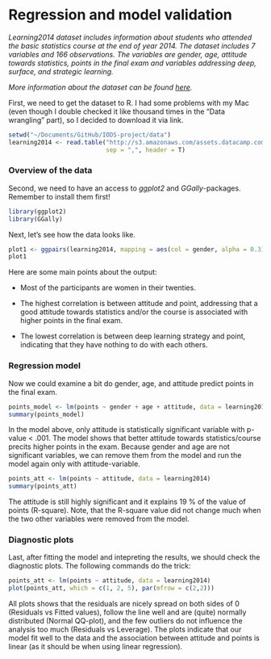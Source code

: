 # Regression and model validation

*Learning2014 dataset includes information about students who attended the basic statistics course at the end of year 2014. The dataset includes 7 variables and 166 observations. The variables are gender, age, attitude towards statistics, points in the final exam and variables addressing deep, surface, and strategic learning.*

*More information about the dataset can be found [here](http://www.helsinki.fi/~kvehkala/JYTmooc/JYTOPKYS2-meta.txt).*

First, we need to get the dataset to R. I had some problems with my Mac (even though I double checked it like thousand times in the "Data wrangling" part), so I decided to download it via link.
```r
setwd("~/Documents/GitHub/IODS-project/data")
learning2014 <- read.table("http://s3.amazonaws.com/assets.datacamp.com/production/course_2218/datasets/learning2014.txt",
                           sep = ",", header = T)
```


### Overview of the data

Second, we need to have an access to *ggplot2* and *GGally*-packages. Remember to install them first!
```r
library(ggplot2)
library(GGally)
```

Next, let's see how the data looks like.
```r
plot1 <- ggpairs(learning2014, mapping = aes(col = gender, alpha = 0.3), lower = list(combo = wrap("facethist", bins = 20)))
plot1
```

Here are some main points about the output:

* Most of the participants are women in their twenties.

* The highest correlation is between attitude and point, addressing that a good attitude towards statistics and/or the course is associated with higher points in the final exam.

* The lowest correlation is between deep learning strategy and point, indicating that they have nothing to do with each others.


### Regression model

Now we could examine a bit do gender, age, and attitude predict points in the final exam. 
```r
points_model <- lm(points ~ gender + age + attitude, data = learning2014)
summary(points_model)
```
In the model above, only attitude is statistically significant variable with p-value < .001. The model shows that better attitude towards statistics/course precits higher points in the exam. Because gender and age are not significant variables, we can remove them from the model and run the model again only with attitude-variable.

```r
points_att <- lm(points ~ attitude, data = learning2014)
summary(points_att)
```
The attitude is still highly significant and it explains 19 % of the value of points (R-square). Note, that the R-square value did not change much when the two other variables were removed from the model.


### Diagnostic plots

Last, after fitting the model and intepreting the results, we should check the diagnostic plots. The following commands do the trick:
```r
points_att <- lm(points ~ attitude, data = learning2014)
plot(points_att, which = c(1, 2, 5), par(mfrow = c(2,2)))
```

All plots shows that the residuals are nicely spread on both sides of 0 (Residuals vs Fitted values), follow the line well and are (quite) normally distributed (Normal QQ-plot), and the few outliers do not influence the analysis too much (Residuals vs Leverage). The plots indicate that our model fit well to the data and the association between attitude and points is linear (as it should be when using linear regression). 



